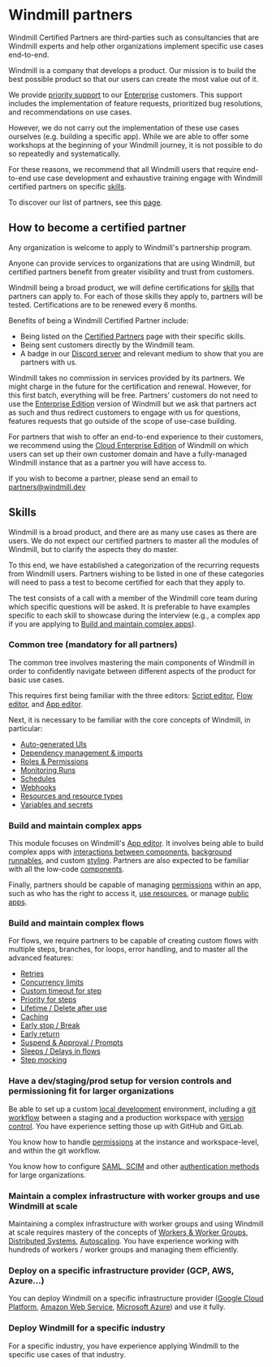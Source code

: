 
# Windmill partners

Windmill Certified Partners are third-parties such as consultancies that are Windmill experts and help other organizations implement specific use cases end-to-end.

Windmill is a company that develops a product. Our mission is to build the best possible product so that our users can create the most value out of it.

We provide [priority support](../12_support_and_sla/index.mdx) to our [Enterprise](/pricing) customers. This support includes the implementation of feature requests, prioritized bug resolutions, and recommendations on use cases.

However, we do not carry out the implementation of these use cases ourselves (e.g. building a specific app). While we are able to offer some workshops at the beginning of your Windmill journey, it is not possible to do so repeatedly and systematically.

For these reasons, we recommend that all Windmill users that require end-to-end use case development and exhaustive training engage with Windmill certified partners on specific [skills](#skills).

To discover our list of partners, see this [page](/partners).

## How to become a certified partner

Any organization is welcome to apply to Windmill's partnership program.

Anyone can provide services to organizations that are using Windmill, but certified partners benefit from greater visibility and trust from customers.

Windmill being a broad product, we will define certifications for [skills](#skills) that partners can apply to. For each of those skills they apply to, partners will be tested.
Certifications are to be renewed every 6 months.

Benefits of being a Windmill Certified Partner include:
- Being listed on the [Certified Partners](/partners) page with their specific skills.
- Being sent customers directly by the Windmill team.
- A badge in our [Discord server](https://discord.com/invite/V7PM2YHsPB) and relevant medium to show that you are partners with us.

Windmill takes no commission in services provided by its partners. We might charge in the future for the certification and renewal. However, for this first batch, everything will be free. Partners' customers do not need to use the [Enterprise Edition](/pricing) version of Windmill but we ask that partners act as such and thus redirect customers to engage with us for questions, features requests that go outside of the scope of use-case building.

For partners that wish to offer an end-to-end experience to their customers, we recommend using the [Cloud Enterprise Edition](/pricing) of Windmill on which users can set up their own customer domain and have a fully-managed Windmill instance that as a partner you will have access to.

If you wish to become a partner, please send an email to [partners@windmill.dev](mailto:partners@windmill.dev)

## Skills

Windmill is a broad product, and there are as many use cases as there are users. We do not expect our certified partners to master all the modules of Windmill, but to clarify the aspects they do master.

To this end, we have established a categorization of the recurring requests from Windmill users. Partners wishing to be listed in one of these categories will need to pass a test to become certified for each that they apply to.

The test consists of a call with a member of the Windmill core team during which specific questions will be asked. It is preferable to have examples specific to each skill to showcase during the interview (e.g., a complex app if you are applying to [Build and maintain complex apps](#build-and-maintain-complex-apps)).

### Common tree (mandatory for all partners)

The common tree involves mastering the main components of Windmill in order to confidently navigate between different aspects of the product for basic use cases.

This requires first being familiar with the three editors: [Script editor](../../script_editor/index.mdx), [Flow editor](../../flows/1_flow_editor.mdx), and [App editor](../../apps/0_app_editor/index.mdx).

Next, it is necessary to be familiar with the core concepts of Windmill, in particular:
- [Auto-generated UIs](../../core_concepts/6_auto_generated_uis/index.mdx)
- [Dependency management & imports](../../advanced/6_imports/index.mdx)
- [Roles & Permissions](../../core_concepts/16_roles_and_permissions/index.mdx)
- [Monitoring Runs](../../core_concepts/5_monitor_past_and_future_runs/index.mdx)
- [Schedules](../../core_concepts/1_scheduling/index.mdx)
- [Webhooks](../../core_concepts/4_webhooks/index.mdx)
- [Resources and resource types](../../core_concepts/3_resources_and_types/index.mdx)
- [Variables and secrets](../../core_concepts/2_variables_and_secrets/index.mdx)

### Build and maintain complex apps

This module focuses on Windmill's [App editor](../../apps/0_app_editor/index.mdx). It involves being able to build complex apps with [interactions between components](../../apps/2_connecting_components/index.mdx), [background runnables](../../apps/3_app-runnable-panel.mdx#background-runnables), and custom [styling](../../apps/4_app_configuration_settings/4_app_styling.mdx). Partners are also expected to be familiar with all the low-code [components](../../apps/4_app_configuration_settings/1_app_component_library.mdx).

Finally, partners should be capable of managing [permissions](../../core_concepts/16_roles_and_permissions/index.mdx) within an app, such as who has the right to access it, [use resources](../../apps/3_app-runnable-panel.mdx#static-resource-select-only--resources-from-users-allowed), or manage [public apps](../../apps/8_public_apps.mdx).

### Build and maintain complex flows

For flows, we require partners to be capable of creating custom flows with multiple steps, branches, for loops, error handling, and to master all the advanced features:
- [Retries](../../flows/14_retries.md)
- [Concurrency limits](../../flows/6_concurrency_limit.mdx)
- [Custom timeout for step](../../flows/9_custom_timeout.md)
- [Priority for steps](../../flows/20_priority.md)
- [Lifetime / Delete after use](../../flows/21_lifetime.md)
- [Caching](../../flows/4_cache.mdx)
- [Early stop / Break](../../flows/2_early_stop.md)
- [Early return](../../flows/19_early_return.mdx)
- [Suspend & Approval / Prompts](../../flows/11_flow_approval.mdx)
- [Sleeps / Delays in flows](../../flows/15_sleep.md)
- [Step mocking](../../flows/5_step_mocking.md)

### Have a dev/staging/prod setup for version controls and permissioning fit for larger organizations

Be able to set up a custom [local development](../../advanced/4_local_development/index.mdx) environment, including a [git workflow](../../advanced/9_deploy_gh_gl/index.md) between a staging and a production workspace with [version control](../../advanced/13_version_control/index.mdx).
You have experience setting those up with GitHub and GitLab.

You know how to handle [permissions](../../core_concepts/16_roles_and_permissions/index.mdx) at the instance and workspace-level, and within the git workflow.

You know how to configure [SAML, SCIM](../14_saml_and_scim/index.md) and other [authentication methods](../../core_concepts/15_authentification/index.mdx) for large organizations.

### Maintain a complex infrastructure with worker groups and use Windmill at scale

Maintaining a complex infrastructure with worker groups and using Windmill at scale requires mastery of the concepts of [Workers & Worker Groups](../../core_concepts/9_worker_groups/index.mdx), [Distributed Systems](https://en.wikipedia.org/wiki/Distributed_computing), [Autoscaling](https://en.wikipedia.org/wiki/Autoscaling).
You have experience working with hundreds of workers / worker groups and managing them efficiently.

### Deploy on a specific infrastructure provider (GCP, AWS, Azure...)

You can deploy Windmill on a specific infrastructure provider ([Google Cloud Platform](https://cloud.google.com/), [Amazon Web Service](https://aws.amazon.com/), [Microsoft Azure](https://azure.microsoft.com/en-us)) and use it fully.

### Deploy Windmill for a specific industry

For a specific industry, you have experience applying Windmill to the specific use cases of that industry.